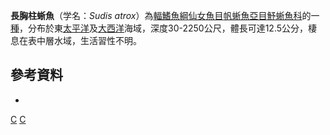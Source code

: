 {{Speciesbox 
| taxon = Sudis atrox
| status = NE
| status_system = IUCN3.1
| authority = [[Rofen|Rofen]], 1963
}}

'''長胸柱蜥魚'''（学名：''Sudis atrox''）為[[輻鰭魚綱|輻鰭魚綱]][[仙女魚目|仙女魚目]][[帆蜥魚亞目|帆蜥魚亞目]][[魣蜥魚科|魣蜥魚科]]的一[[種|種]]，分布於東[[太平洋|太平洋]]及[[大西洋|大西洋]]海域，深度30-2250公尺，體長可達12.5公分，棲息在表中層水域，生活習性不明。

==參考資料==
*{{FishBase_species|genus=Sudis|species=atrox|year=2016|month=7}}

{{Taxonbar|from=Q6412586}}

[[Category:柱蜥魚屬|C]]
[[Category:1963年描述的鱼类|C]]